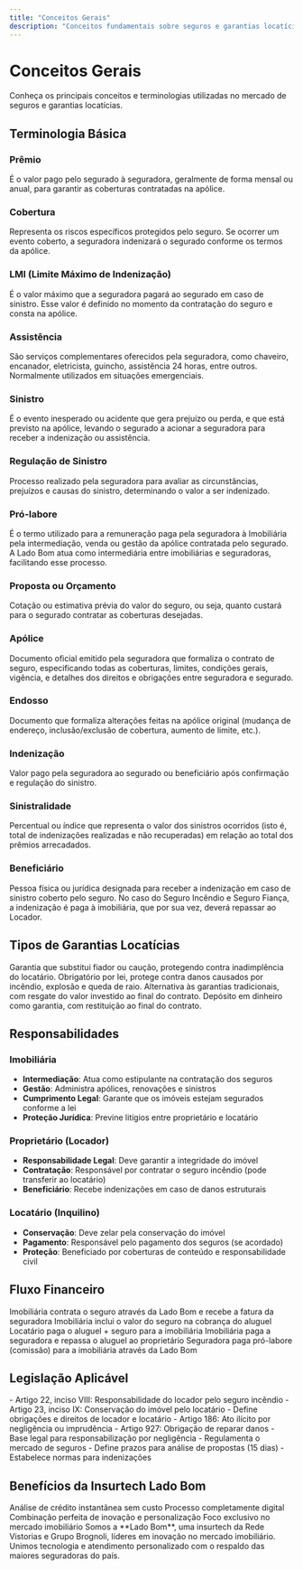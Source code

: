 ```yaml
---
title: "Conceitos Gerais"
description: "Conceitos fundamentais sobre seguros e garantias locatícias"
---
```


# Conceitos Gerais

<Info>
Conheça os principais conceitos e terminologias utilizadas no mercado de seguros e garantias locatícias.
</Info>

## Terminologia Básica

### Prêmio
É o valor pago pelo segurado à seguradora, geralmente de forma mensal ou anual, para garantir as coberturas contratadas na apólice.

### Cobertura
Representa os riscos específicos protegidos pelo seguro. Se ocorrer um evento coberto, a seguradora indenizará o segurado conforme os termos da apólice.

### LMI (Limite Máximo de Indenização)
É o valor máximo que a seguradora pagará ao segurado em caso de sinistro. Esse valor é definido no momento da contratação do seguro e consta na apólice.

### Assistência
São serviços complementares oferecidos pela seguradora, como chaveiro, encanador, eletricista, guincho, assistência 24 horas, entre outros. Normalmente utilizados em situações emergenciais.

### Sinistro
É o evento inesperado ou acidente que gera prejuízo ou perda, e que está previsto na apólice, levando o segurado a acionar a seguradora para receber a indenização ou assistência.

### Regulação de Sinistro
Processo realizado pela seguradora para avaliar as circunstâncias, prejuízos e causas do sinistro, determinando o valor a ser indenizado.

### Pró-labore
É o termo utilizado para a remuneração paga pela seguradora à Imobiliária pela intermediação, venda ou gestão da apólice contratada pelo segurado. A Lado Bom atua como intermediária entre imobiliárias e seguradoras, facilitando esse processo.

### Proposta ou Orçamento
Cotação ou estimativa prévia do valor do seguro, ou seja, quanto custará para o segurado contratar as coberturas desejadas.

### Apólice
Documento oficial emitido pela seguradora que formaliza o contrato de seguro, especificando todas as coberturas, limites, condições gerais, vigência, e detalhes dos direitos e obrigações entre seguradora e segurado.

### Endosso
Documento que formaliza alterações feitas na apólice original (mudança de endereço, inclusão/exclusão de cobertura, aumento de limite, etc.).

### Indenização
Valor pago pela seguradora ao segurado ou beneficiário após confirmação e regulação do sinistro.

### Sinistralidade
Percentual ou índice que representa o valor dos sinistros ocorridos (isto é, total de indenizações realizadas e não recuperadas) em relação ao total dos prêmios arrecadados.

### Beneficiário
Pessoa física ou jurídica designada para receber a indenização em caso de sinistro coberto pelo seguro. No caso do Seguro Incêndio e Seguro Fiança, a indenização é paga à imobiliária, que por sua vez, deverá repassar ao Locador.

## Tipos de Garantias Locatícias

<CardGroup cols={2}>
<Card title="Seguro Fiança" icon="shield-check">
  Garantia que substitui fiador ou caução, protegendo contra inadimplência do locatário.
</Card>

<Card title="Seguro Incêndio" icon="fire">
  Obrigatório por lei, protege contra danos causados por incêndio, explosão e queda de raio.
</Card>

<Card title="Título de Capitalização" icon="currency-dollar">
  Alternativa às garantias tradicionais, com resgate do valor investido ao final do contrato.
</Card>

<Card title="Caução" icon="lock-closed">
  Depósito em dinheiro como garantia, com restituição ao final do contrato.
</Card>
</CardGroup>

## Responsabilidades

### Imobiliária
- **Intermediação**: Atua como estipulante na contratação dos seguros
- **Gestão**: Administra apólices, renovações e sinistros
- **Cumprimento Legal**: Garante que os imóveis estejam segurados conforme a lei
- **Proteção Jurídica**: Previne litígios entre proprietário e locatário

### Proprietário (Locador)
- **Responsabilidade Legal**: Deve garantir a integridade do imóvel
- **Contratação**: Responsável por contratar o seguro incêndio (pode transferir ao locatário)
- **Beneficiário**: Recebe indenizações em caso de danos estruturais

### Locatário (Inquilino)
- **Conservação**: Deve zelar pela conservação do imóvel
- **Pagamento**: Responsável pelo pagamento dos seguros (se acordado)
- **Proteção**: Beneficiado por coberturas de conteúdo e responsabilidade civil

## Fluxo Financeiro

<Steps>
<Step title="Contratação">
  Imobiliária contrata o seguro através da Lado Bom e recebe a fatura da seguradora
</Step>

<Step title="Cobrança">
  Imobiliária inclui o valor do seguro na cobrança do aluguel
</Step>

<Step title="Pagamento">
  Locatário paga o aluguel + seguro para a imobiliária
</Step>

<Step title="Repasse">
  Imobiliária paga a seguradora e repassa o aluguel ao proprietário
</Step>

<Step title="Comissão">
  Seguradora paga pró-labore (comissão) para a imobiliária através da Lado Bom
</Step>
</Steps>

## Legislação Aplicável

<AccordionGroup>
<Accordion title="Lei do Inquilinato (Lei nº 8.245/91)">
  - Artigo 22, inciso VIII: Responsabilidade do locador pelo seguro incêndio
  - Artigo 23, inciso IX: Conservação do imóvel pelo locatário
  - Define obrigações e direitos de locador e locatário
</Accordion>

<Accordion title="Código Civil Brasileiro (Lei nº 10.406/2002)">
  - Artigo 186: Ato ilícito por negligência ou imprudência
  - Artigo 927: Obrigação de reparar danos
  - Base legal para responsabilização por negligência
</Accordion>

<Accordion title="SUSEP (Superintendência de Seguros Privados)">
  - Regulamenta o mercado de seguros
  - Define prazos para análise de propostas (15 dias)
  - Estabelece normas para indenizações
</Accordion>
</AccordionGroup>

## Benefícios da Insurtech Lado Bom

<CardGroup cols={2}>
<Card title="Análise em 5 segundos" icon="clock">
  Análise de crédito instantânea sem custo
</Card>

<Card title="Contratação 100% online" icon="computer-desktop">
  Processo completamente digital
</Card>

<Card title="Atendimento humano + tecnologia" icon="user-group">
  Combinação perfeita de inovação e personalização
</Card>

<Card title="Especialista em seguros locatícios" icon="shield-check">
  Foco exclusivo no mercado imobiliário
</Card>
</CardGroup>


<Note>
Somos a **Lado Bom**, uma insurtech da Rede Vistorias e Grupo Brognoli, líderes em inovação no mercado imobiliário. Unimos tecnologia e atendimento personalizado com o respaldo das maiores seguradoras do país.
</Note>

